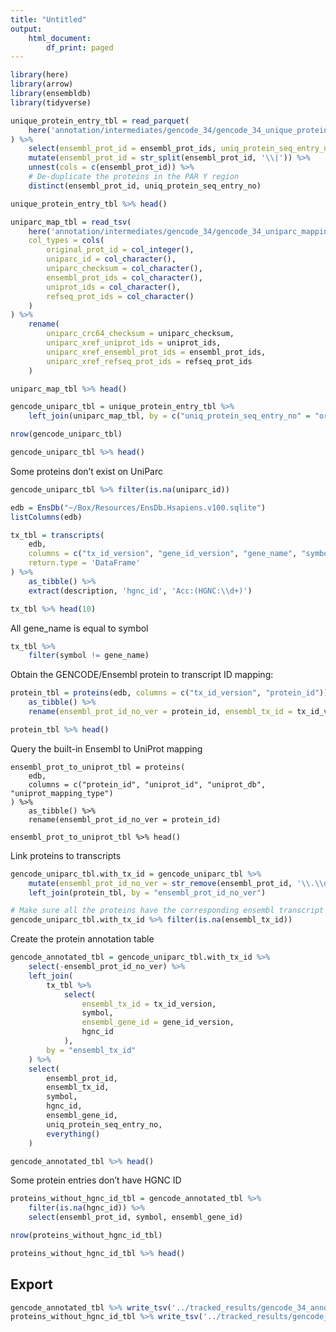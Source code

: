 ```yaml
---
title: "Untitled"
output: 
    html_document:
        df_print: paged
---
```


```r
library(here)
library(arrow)
library(ensembldb)
library(tidyverse)
```

```r
unique_protein_entry_tbl = read_parquet(
    here('annotation/intermediates/gencode_34/gencode_34_unique_protein_entries.parquet')
) %>%
    select(ensembl_prot_id = ensembl_prot_ids, uniq_protein_seq_entry_no = entry_no) %>%
    mutate(ensembl_prot_id = str_split(ensembl_prot_id, '\\|')) %>%
    unnest(cols = c(ensembl_prot_id)) %>%
    # De-duplicate the proteins in the PAR Y region
    distinct(ensembl_prot_id, uniq_protein_seq_entry_no)

unique_protein_entry_tbl %>% head()
```

```r
uniparc_map_tbl = read_tsv(
    here('annotation/intermediates/gencode_34/gencode_34_uniparc_mapping.tsv.gz'),
    col_types = cols(
        original_prot_id = col_integer(),
        uniparc_id = col_character(),
        uniparc_checksum = col_character(),
        ensembl_prot_ids = col_character(),
        uniprot_ids = col_character(),
        refseq_prot_ids = col_character()
    )
) %>%
    rename(
        uniparc_crc64_checksum = uniparc_checksum,
        uniparc_xref_uniprot_ids = uniprot_ids,
        uniparc_xref_ensembl_prot_ids = ensembl_prot_ids,
        uniparc_xref_refseq_prot_ids = refseq_prot_ids
    )

uniparc_map_tbl %>% head()
```

```r
gencode_uniparc_tbl = unique_protein_entry_tbl %>%
    left_join(uniparc_map_tbl, by = c("uniq_protein_seq_entry_no" = "original_prot_id"))

nrow(gencode_uniparc_tbl)
```

```r
gencode_uniparc_tbl %>% head()
```

Some proteins don't exist on UniParc
```r
gencode_uniparc_tbl %>% filter(is.na(uniparc_id))
```

```r
edb = EnsDb("~/Box/Resources/EnsDb.Hsapiens.v100.sqlite")
listColumns(edb)
```

```r
tx_tbl = transcripts(
    edb,
    columns = c("tx_id_version", "gene_id_version", "gene_name", "symbol", "description"),
    return.type = 'DataFrame'
) %>%
    as_tibble() %>%
    extract(description, 'hgnc_id', 'Acc:(HGNC:\\d+)')

tx_tbl %>% head(10)
```

All gene_name is equal to symbol
```r
tx_tbl %>%
    filter(symbol != gene_name)
```

Obtain the GENCODE/Ensembl protein to transcript ID mapping:
```r
protein_tbl = proteins(edb, columns = c("tx_id_version", "protein_id")) %>%
    as_tibble() %>%
    rename(ensembl_prot_id_no_ver = protein_id, ensembl_tx_id = tx_id_version)

protein_tbl %>% head()
```

Query the built-in Ensembl to UniProt mapping
```
ensembl_prot_to_uniprot_tbl = proteins(
    edb, 
    columns = c("protein_id", "uniprot_id", "uniprot_db", "uniprot_mapping_type")
) %>%
    as_tibble() %>%
    rename(ensembl_prot_id_no_ver = protein_id)

ensembl_prot_to_uniprot_tbl %>% head()
```

Link proteins to transcripts
```r
gencode_uniparc_tbl.with_tx_id = gencode_uniparc_tbl %>%
    mutate(ensembl_prot_id_no_ver = str_remove(ensembl_prot_id, '\\.\\d+$')) %>%
    left_join(protein_tbl, by = "ensembl_prot_id_no_ver")

# Make sure all the proteins have the corresponding ensembl transcript id
gencode_uniparc_tbl.with_tx_id %>% filter(is.na(ensembl_tx_id))
```

Create the protein annotation table
```r
gencode_annotated_tbl = gencode_uniparc_tbl.with_tx_id %>%
    select(-ensembl_prot_id_no_ver) %>%
    left_join(
        tx_tbl %>%
            select(
                ensembl_tx_id = tx_id_version,
                symbol,
                ensembl_gene_id = gene_id_version,
                hgnc_id
            ),
        by = "ensembl_tx_id"
    ) %>%
    select(
        ensembl_prot_id, 
        ensembl_tx_id, 
        symbol,
        hgnc_id,
        ensembl_gene_id,
        uniq_protein_seq_entry_no, 
        everything()
    )

gencode_annotated_tbl %>% head()
```

Some protein entries don't have HGNC ID
```r
proteins_without_hgnc_id_tbl = gencode_annotated_tbl %>%
    filter(is.na(hgnc_id)) %>%
    select(ensembl_prot_id, symbol, ensembl_gene_id)

nrow(proteins_without_hgnc_id_tbl)
```

```r
proteins_without_hgnc_id_tbl %>% head()
```


## Export
```r
gencode_annotated_tbl %>% write_tsv('../tracked_results/gencode_34_annotation.tsv.gz')
proteins_without_hgnc_id_tbl %>% write_tsv('../tracked_results/gencode_34_proteins_without_hgnc_id.tsv.gz')
```



